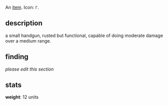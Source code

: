 {{FixTitle}}
An [[items|item]]. Icon: <code><nowiki>Г</nowiki></code>.

== description ==

a small handgun, rusted but functional, capable of doing moderate damage over a medium range.

== finding ==

''please edit this section''

== stats ==

'''weight''': 12 units